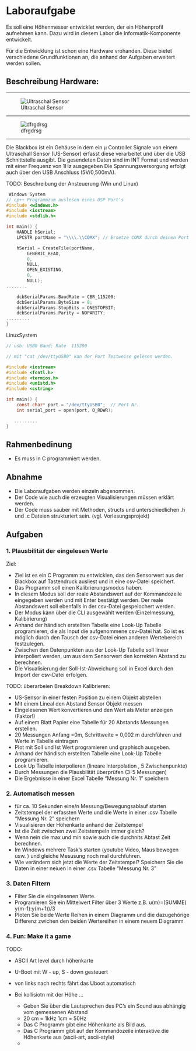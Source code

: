 # Laboraufgabe

Es soll eine Höhenmesser entwicklet werden, der ein Höhenprofil aufnehmen kann. Dazu wird in diesem Labor die Informatik-Komponente entwickelt.

Für die Entwicklung ist schon eine Hardware vrohanden. Diese bietet verschiedene Grundfunktionen an, die anhand der Aufgaben erweitert werden sollen.

## Beschreibung Hardware:

<!--
![KI stellt diverse Herausforderungen an eine Datenstrategie[^fn6]](https://www.ihk-muenchen.de/ihk/Digitalisierung/KI-Webinarreihe-2020/Webinar-5-Datenstrategie.pdf){#fig-ki-herausf fig-align="center" width="80%"}

[^fn6]: [@Dr.HendrikBrakemeier.2020]
-->
---

![Ultraschal Sensor](../Labor_ITEC/Aufgabenstellung_Bilder/b1_US_Sensor_a.jpg)


---

![dfrgdrsg](Aufgabenstellung_Bilder/b1_US_Sensor.png)

---



Die Blackbox ist ein Gehäuse in dem ein µ Controller Signale von einem Ultraschall Sensor (US-Sensor) erfasst diese verarbeitet und über die USB Schnittstelle ausgibt.
Die gesendeten Daten sind im INT Format und werden mit einer Frequenz von 1Hz ausgegeben
Die Spannungsversorgung erfolgt auch über den USB Anschluss (5V/0,500mA).

TODO: Beschreibung der Ansteuerung (Win und Linux)

```C
 Windows System 
// cp++ Programmzum auslesen eines USP Port's 
#include <windows.h>
#include <iostream>
#include <stdlib.h>

int main() {
    HANDLE hSerial;
    LPCSTR portName = "\\\\.\\COMX"; // Ersetze COMX durch deinen Port (z. B. COM1, COM4)

    hSerial = CreateFile(portName,
        GENERIC_READ,
        0,
        NULL,
        OPEN_EXISTING,
        0,
        NULL);
........

    dcbSerialParams.BaudRate = CBR_115200;   
    dcbSerialParams.ByteSize = 8;
    dcbSerialParams.StopBits = ONESTOPBIT;
    dcbSerialParams.Parity = NOPARITY;
.........
}
```




LinuxSystem 

```C
// usb: USB0 Baud; Rate  115200

// mit "cat /dev/ttyUSB0" kan der Port Testweise gelesen werden.

#include <iostream>
#include <fcntl.h>
#include <termios.h>
#include <unistd.h>
#include <cstring>

int main() {
    const char* port = "/dev/ttyUSB0";  // Port Nr.
    int serial_port = open(port, O_RDWR);

   .........
}


```


## Rahmenbedinung

- Es muss in C programmiert werden.

## Abnahme

- Die Laboraufgaben werden einzeln abgenommen.
- Der Code wie auch die erzeugten Visualisierungen müssen erklärt werden.
- Der Code muss sauber mit Methoden, structs und unterschiedlichen .h und .c Dateien strukturiert sein. (vgl. Vorlesungsprojekt)

## Aufgaben

### 1. Plausbilität der eingelesen Werte

Ziel: 

- Ziel ist es ein C Programm zu entwicklen, das den Sensorwert aus der Blackbox auf Tastendruck ausliest und in eine csv-Datei speichert. 
- Das Programm soll einen Kalibrierungsmodus haben. 
- In diesem Modus soll der reale Abstandswert auf der Kommandozeile eingegeben werden und mit Enter bestätigt werden. Der reale Abstandswert soll ebenfalls in der csv-Datei gespeiochert werden.
- Der Modus kann über die CLI ausgewählt werden (Einzelmessung, Kalibirierung)
- Anhand der händisch erstellten Tabelle eine Look-Up Tabelle programieren, die als Input die aufgenommene csv-Datei hat. So ist es möglich durch den Tausch der csv-Datei einen anderen Wertebereich festzulegen.
- Zwischen den Datenpunkten aus der Look-Up Tabelle soll linear interpoliert werden, um aus dem Sensorwert den korrekten Abstand zu berechnen.
- Die Visualisierung der Soll-Ist-Abweichung soll in Excel durch den Import der csv-Datei erfolgen.

TODO: überarbeien
Breakdown Kalibrieren:

   - US-Sensor in einer festen Position zu einem Objekt abstellen
   - Mit einem Lineal den Abstand Sensor Objekt messen
   - Eingelesenen Wert konvertieren und den Wert als Meter anzeigen (Faktor!)
   - Auf einem Blatt Papier eine Tabelle für 20 Abstands Messungen erstellen.
   - 20 Messungen Anfang =0m, Schrittweite = 0,002 m  durchführen und Werte in Tabelle eintragen
   - Plot mit Soll und Ist Wert programieren und graphisch ausgeben.
   - Anhand der händisch erstellten Tabelle eine Look-Up Tabelle programieren.
   - Look Up Tabelle interpolieren (lineare Interpolation , 5 Zwischenpunkte)
   - Durch Messungen die Plausbilität überprüfen (3-5 Messungen)
   - Die Ergebnisse in einer Excel Tabelle "Messung Nr. 1" speichern


### 2. Automatisch messen

   - für ca. 10 Sekunden eine/n Messung/Bewegungsablauf starten
   - Zeitstempel der erfassten Werte und die Werte in einer .csv Tabelle "Messung Nr. 2" speichern
   - Visualisieren der Höhenkarte anhand der Zeitstempel
   - Ist die Zeit zwischen zwei Zeitstempeln immer gleich?
   - Wenn nein die max und min sowie auch die durchnits Abtast Zeit berechnen.
   - Im Windows mehrere Task's starten (youtube Video, Maus bewegen usw. ) und gleiche Mesusung noch mal durchführen.
   - Wie verändern sich jetzt die Werte der Zeitstempel? Speichern Sie die Daten in einer neiuen in einer .csv Tabelle
     "Messung Nr. 3"


### 3. Daten Filtern

   - Filter Sie die eingelesenen Werte.
   - Programieren Sie ein Mittelwert Filter über 3 Werte  z.B. u(m)=(SUMME( y(m-1):y(m+1))/3
   - Ploten Sie beide Werte Reihen in einem Diagramm und die dazugehörige Differenz zwichen den beiden Wertereihen
     in einem neuem Diagramm

### 4. Fun: Make it a game

TODO:

- ASCII Art level durch höhenkarte
- U-Boot mit W - up, S - down gesteuert
- von links nach rechts fährt das Uboot automatisch
- Bei kollisiotn mit der Höhe ...

  - Geben Sie über die Lautsprechen des PC's ein Sound aus abhängig vom gemessenen Abstand
  - 20 cm = 1kHz  1cm = 50Hz
  - Das C Programm gibt eine Höhenkarte als Bild aus.
  - Das C Programm gibt auf der Kommandozeile interaktive die Höhenkarte aus (ascii-art, ascii-style)
  - 
